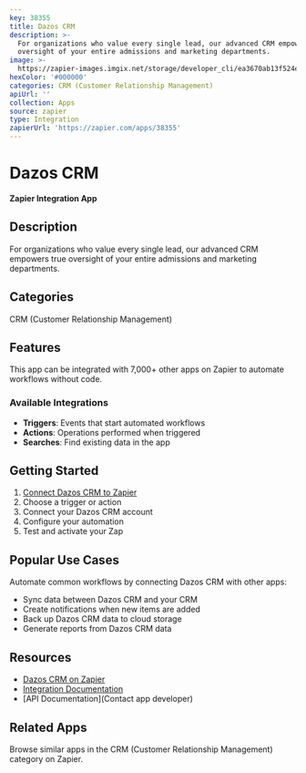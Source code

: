 ```yaml
---
key: 38355
title: Dazos CRM
description: >-
  For organizations who value every single lead, our advanced CRM empowers true
  oversight of your entire admissions and marketing departments.
image: >-
  https://zapier-images.imgix.net/storage/developer_cli/ea3670ab13f524ec61cbfd665b594d37.png?auto=format%2Ccompress&ixlib=python-3.0.0&q=50
hexColor: '#000000'
categories: CRM (Customer Relationship Management)
apiUrl: ''
collection: Apps
source: zapier
type: Integration
zapierUrl: 'https://zapier.com/apps/38355'
---
```

# Dazos CRM

**Zapier Integration App**

## Description

For organizations who value every single lead, our advanced CRM empowers true oversight of your entire admissions and marketing departments.

## Categories

CRM (Customer Relationship Management)

## Features

This app can be integrated with 7,000+ other apps on Zapier to automate workflows without code.

### Available Integrations

- **Triggers**: Events that start automated workflows
- **Actions**: Operations performed when triggered
- **Searches**: Find existing data in the app

## Getting Started

1. [Connect Dazos CRM to Zapier](https://zapier.com/apps/38355)
2. Choose a trigger or action
3. Connect your Dazos CRM account
4. Configure your automation
5. Test and activate your Zap

## Popular Use Cases

Automate common workflows by connecting Dazos CRM with other apps:

- Sync data between Dazos CRM and your CRM
- Create notifications when new items are added
- Back up Dazos CRM data to cloud storage
- Generate reports from Dazos CRM data

## Resources

- [Dazos CRM on Zapier](https://zapier.com/apps/38355)
- [Integration Documentation](https://zapier.com/apps/38355/integrations)
- [API Documentation](Contact app developer)

## Related Apps

Browse similar apps in the CRM (Customer Relationship Management) category on Zapier.
